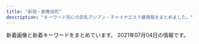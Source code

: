 ```yaml
---
title: "新宿・歌舞伎町"
description: "キーワード別にの巨乳アジアン・チャイナエステ嬢情報をまとめました。"
---
```


新着画像と新着キーワードをまとめています。
2021年07月04日の情報です。

<DmmAffiliateIns />
<KeywordTable
  shops={
    [
    {
        "keywords": {
            "D": 3,
            "86": 2
        },
        "img_links": [
            "http://ciretva.xyz/uploads/201021/1-201021155925315.jpg",
            "http://ciretva.xyz/uploads/210601/1-2106011H604649.jpg",
            "http://ciretva.xyz/picture/room1.jpg",
            "http://ciretva.xyz/uploads/201021/1-201021155T9631.jpg",
            "http://ciretva.xyz/picture/face_bj1.png",
            "http://ciretva.xyz/picture/pick.jpg",
            "http://ciretva.xyz/picture/top.jpg",
            "http://ciretva.xyz/uploads/201021/1-201021155T02L.jpg",
            "http://ciretva.xyz/picture/news.jpg",
            "http://ciretva.xyz/picture/room2.jpg",
            "http://ciretva.xyz/picture/s_staff.png",
            "http://ciretva.xyz/uploads/201021/1-201021155932238.jpg",
            "http://ciretva.xyz/uploads/210601/1-2106011H615V5.jpg",
            "http://ciretva.xyz/picture/face.jpg",
            "http://ciretva.xyz/picture/room3.jpg",
            "http://ciretva.xyz/picture/room4.jpg"
        ],
        "name": "\u4f73\u7e01 \uff5e\u304b\u3048\u3093\uff5e",
        "url": "http://ciretva.xyz/",
        "station": "\u897f\u6b66\u65b0\u5bbf\u99c5\u5317\u53e3"
    },
    {
        "keywords": {},
        "station": "JR\u65b0\u5bbf\u99c5\u6771\u53e3",
        "name": "\u7652\u83ef \u3086\u3046\u304b",
        "url": "http://www.yuuka.info/",
        "img_links": [
            "http://www.yuuka.info/images/mobile.jpg",
            "http://www.yuuka.info/images/up.png",
            "http://www.yuuka.info/images/head.jpg",
            "http://www.yuuka.info/images/interior_t.jpg",
            "http://www.yuuka.info/img/miyu1.jpg",
            "http://www.yuuka.info/images/3.jpg",
            "http://www.yuuka.info/images/staff_t.jpg",
            "http://www.yuuka.info/images/2.jpg",
            "http://www.yuuka.info/images/ta.jpg",
            "http://www.yuuka.info/images/news.jpg",
            "http://www.yuuka.info/images/1.jpg",
            "http://www.yuuka.info/images/sys.jpg",
            "http://www.yuuka.info/img/momo1.jpg",
            "http://www.yuuka.info/images/rec1.jpg",
            "http://www.yuuka.info/images/int1.jpg",
            "http://www.yuuka.info/images/tel.jpg",
            "http://www.yuuka.info/img/sayaka1.jpg",
            "http://www.yuuka.info/img/rina1.jpg",
            "http://www.yuuka.info/images/int2.jpg",
            "http://www.yuuka.info/images/rec2.jpg",
            "http://www.yuuka.info/images/4.jpg"
        ]
    },
    {
        "keywords": {},
        "img_links": [
            "http://relaxia.work/images/link_nav02.jpg",
            "http://relaxia.work/images/link_nav06.jpg",
            "http://relaxia.work/images/top.png",
            "http://relaxia.work/images/sp_top.jpg",
            "http://relaxia.work/images/side_tel.jpg",
            "http://relaxia.work/images/info2.jpg",
            "http://relaxia.work/images/link_nav04.jpg",
            "http://relaxia.work/images/note.jpg",
            "http://relaxia.work/images/link_nav05.jpg",
            "http://relaxia.work/img/haru1.jpg",
            "http://relaxia.work/images/ico01.png",
            "http://relaxia.work/images/info1.jpg",
            "http://relaxia.work/images/link_nav03.jpg",
            "http://relaxia.work/images/info3.jpg",
            "http://relaxia.work/img/yuki1.jpg",
            "http://relaxia.work/images/side_link.jpg",
            "http://relaxia.work/img/sizuka1.jpg",
            "http://relaxia.work/images/side_mobile.jpg",
            "http://relaxia.work/images/top_slider01.jpg",
            "http://relaxia.work/images/link_nav01.jpg"
        ],
        "name": "\u30ea\u30e9\u30af\u30b7\u30a2\u30fc",
        "url": "http://relaxia.work/",
        "station": "JR\u65b0\u5bbf\u99c5\u6771\u53e3"
    },
    {
        "keywords": {
            "C": 8
        },
        "name": "RELAIR \uff5e\u30ea\u30ec\u30a2\uff5e",
        "img_links": [
            "http://in-esthe.com/relair/img/head.png",
            "http://in-esthe.com/relair/img/p-7.jpg",
            "http://in-esthe.com/relair/img/card-english.png",
            "http://in-esthe.com/relair/img/english-t5.png",
            "http://in-esthe.com/relair/img/botton.png",
            "http://in-esthe.com/relair/img/p-3-1.jpg",
            "http://in-esthe.com/relair/img/fla2.png",
            "http://in-esthe.com/relair/img/t-3.png",
            "http://in-esthe.com/relair/img/t-1.png",
            "http://in-esthe.com/relair/img/english-t1.png",
            "http://in-esthe.com/relair/img/kanban4.jpg",
            "http://in-esthe.com/relair/img/twitter.png",
            "http://in-esthe.com/relair/img/p-8.jpg",
            "http://in-esthe.com/relair/img/english-t2.png",
            "http://in-esthe.com/relair/img/p-2.jpg",
            "http://in-esthe.com/relair/img/fla.png",
            "http://in-esthe.com/relair/img/p-9.jpg",
            "http://in-esthe.com/relair/img/english-t6.png",
            "http://in-esthe.com/relair/img/p-1.jpg",
            "http://in-esthe.com/relair/img/tel.png",
            "http://in-esthe.com/relair/img/english-t4.png",
            "http://in-esthe.com/relair/img/re.png",
            "http://in-esthe.com/relair/img/english-t3.png",
            "http://in-esthe.com/relair/img/p-3.jpg",
            "http://in-esthe.com/relair/img/fla1.png",
            "http://in-esthe.com/relair/img/newstback.png",
            "http://in-esthe.com/relair/img/t-2.png",
            "http://in-esthe.com/relair/img/p-1-1.jpg",
            "http://in-esthe.com/relair/img/s-1.jpg",
            "http://in-esthe.com/relair/img/p-0.jpg"
        ],
        "url": "http://in-esthe.com/relair/",
        "station": "\u65b0\u5bbf\u897f\u53e3\u99c5D5\u51fa\u53e3"
    },
    {
        "url": "http://sakura-relax.net/",
        "name": "\u697d\u697d-\u30e9\u30af\u30e9\u30af-",
        "station": "\u65b0\u5bbf\u4e09\u4e01\u76ee\u99c5E1\u51fa\u53e3",
        "img_links": [
            "http://sakura-relax.net/images/qrc.png",
            "http://sakura-relax.net/images/kan.jpg",
            "http://sakura-relax.net/images/top-img02.png",
            "http://sakura-relax.net/link/menlog.jpg",
            "http://sakura-relax.net/images/cg03.jpg",
            "http://sakura-relax.net/images/cg07.jpg",
            "http://sakura-relax.net/images/top-img01.png",
            "http://sakura-relax.net/images/tel.png",
            "http://sakura-relax.net/images/cg06.jpg",
            "http://sakura-relax.net/images/cg04.jpg"
        ],
        "keywords": {
            "C": 8,
            "85": 4,
            "E": 8,
            "87": 8,
            "86": 4
        }
    },
    {
        "img_links": [],
        "keywords": {},
        "station": "JR\u65b0\u5bbf\u99c5",
        "name": "\u65b0\u5bbf\u6975\u4e0a\u30e1\u30f3\u30ba\u30a8\u30b9\u30c6",
        "url": "https://gokujo.iest.info/"
    },
    {
        "keywords": {},
        "img_links": [
            "http://www.night.ne.jp/tokyo/gyoen/img/skill_3.jpg",
            "http://www.night.ne.jp/tokyo/gyoen/img/index_top.jpg",
            "http://www.night.ne.jp/tokyo/gyoen/img/qr_code.jpg",
            "http://www.night.ne.jp/_format/W/img/whats_view.jpg",
            "http://www.night.ne.jp/nightnet/img/16.jpg",
            "http://www.night.ne.jp/tokyo/gyoen/img/index_skill.jpg",
            "http://www.night.ne.jp/nightnet/img/5.jpg",
            "http://www.night.ne.jp/_format/W/img/whats_skill.jpg",
            "http://www.night.ne.jp/tokyo/gyoen/img/view_4.jpg",
            "http://www.night.ne.jp/nightnet/img/2.jpg",
            "http://www.night.ne.jp/nightnet/img/8.jpg",
            "http://www.night.ne.jp/nightnet/img/11.jpg",
            "http://www.night.ne.jp/nightnet/img/13.jpg",
            "http://www.night.ne.jp/nightnet/img/14.jpg",
            "http://www.night.ne.jp/tokyo/gyoen/img/skill_1.jpg",
            "http://www.night.ne.jp/nightnet/img/1.jpg",
            "http://www.night.ne.jp/nightnet/img/4.jpg",
            "http://www.night.ne.jp/tokyo/gyoen/img/view_1.jpg",
            "http://www.night.ne.jp/nightnet/img/17.jpg",
            "http://www.night.ne.jp/nightnet/img/3.jpg",
            "http://www.night.ne.jp/_format/W/img/whats_news.jpg",
            "http://www.night.ne.jp/tokyo/gyoen/img/view_2.jpg",
            "http://www.night.ne.jp/tokyo/gyoen/img/index.jpg",
            "http://www.night.ne.jp/nightnet/img/12a.jpg",
            "http://www.night.ne.jp/tokyo/gyoen/img/index_view.jpg",
            "http://www.night.ne.jp/nightnet/img/6.jpg",
            "http://www.night.ne.jp/_format/W/img/index_enter_1.jpg",
            "http://www.night.ne.jp/tokyo/gyoen/img/view_3.jpg",
            "http://www.night.ne.jp/nightnet/img/7.jpg",
            "http://www.night.ne.jp/nightnet/img/9.jpg",
            "http://www.night.ne.jp/nightnet/img/10.jpg",
            "http://www.night.ne.jp/tokyo/gyoen/img/skill_2.jpg",
            "http://www.night.ne.jp/nightnet/img/15.jpg"
        ],
        "url": "http://www.night.ne.jp/tokyo/gyoen/",
        "name": "\u5fa1\u82d1 -\u304e\u3087\u3048\u3093-",
        "station": "\u65b0\u5bbf\u5fa1\u82d1\u524d\u99c53\u756a\u51fa\u53e3"
    },
    {
        "keywords": {},
        "img_links": [
            "https://static.wixstatic.com/media/1f1430_e11d2a49cf1a4130a10a3e09053a46fc~mv2.png",
            "https://static.wixstatic.com/media/1f1430_f4c9cbbcc36c44f1a8be8eb3138b0b46~mv2.jpg",
            "https://static.wixstatic.com/media/1f1430_0ea86bd4429f44fa96f0a1277a1c2d6e~mv2.jpg",
            "https://static.wixstatic.com/media/1f1430_b6622178bf9c45a68912520b4b2de175~mv2.png",
            "https://static.wixstatic.com/media/1f1430_c572ee153c0c46e096e6301fe82e2f11~mv2.jpg",
            "https://static.wixstatic.com/media/1f1430_704c1cfac22b4288a4aaa588c496ab40~mv2.jpg",
            "https://static.wixstatic.com/media/1f1430_04f93cdec45f4c4e8d0fa69dc26b3e38~mv2.jpg",
            "https://static.wixstatic.com/media/1f1430_d824a82ebc40424facf31978d80b293b~mv2.png",
            "https://static.wixstatic.com/media/1f1430_890ca68d29e04e7a8c96e4198a653ed3~mv2.jpg",
            "https://static.wixstatic.com/media/1f1430_4ef445c14af547ffb085a4c73252e22c~mv2.jpg",
            "https://static.wixstatic.com/media/1f1430_d26df1a13af049c9a7afeac5e58c5323~mv2.jpg",
            "https://static.wixstatic.com/media/1f1430_c48456140f404f1eb9a47dfd01d1d032~mv2.jpg",
            "https://static.wixstatic.com/media/1f1430_d0a7ae614e0b423886aa6d1beca9a87a~mv2.jpg",
            "https://static.wixstatic.com/media/1f1430_5b6db55133674387b978465361d1f5af~mv2.jpg",
            "https://static.wixstatic.com/media/1f1430_7ff5719c25b243d18c7fb6db890677f9~mv2.jpg",
            "https://static.wixstatic.com/media/1f1430_184f66b9eb914c26b47be78d54152284~mv2.jpg",
            "https://static.wixstatic.com/media/1f1430_f16ba939f42f47d688a43ba736f9d100~mv2.jpg",
            "https://static.wixstatic.com/media/1f1430_e5113a1a86b8410db0438745823a2d2c~mv2.png",
            "https://static.wixstatic.com/media/1f1430_2511e8409a39492bab1eeffd58a5eb1f~mv2.jpg",
            "https://static.wixstatic.com/media/1f1430_8e7ae52f03b14e31be6ff7b1038f2896~mv2.jpg",
            "https://static.wixstatic.com/media/1f1430_c12fa837f18643e8a167f283f823ecd9~mv2.jpg",
            "https://static.wixstatic.com/media/1f1430_27c850c6656448c68b705e2a69f8d3e0~mv2.png",
            "https://static.wixstatic.com/media/1f1430_4b2c5243bdbe40858057386a16dce231~mv2.png"
        ],
        "url": "https://www.hagoromo.tokyo/",
        "station": "JR\u65b0\u5bbf\u99c5\u6771\u53e3\u30fb\u6b4c\u821e\u4f0e\u753a",
        "name": "\u7fbd\u8863\uff5e\u306f\u3054\u308d\u3082\uff5e"
    },
    {
        "station": "JR\u65b0\u5bbf\u99c5\u5357\u53e3",
        "url": "http://aes-aroma.com/",
        "name": "\u7652\u3057\u306e\u5bbf",
        "keywords": {
            "C": 18
        },
        "img_links": [
            "http://aes-aroma.com/staff/kaori/01.jpg",
            "http://aes-aroma.com/img/ttl_mobile.png",
            "http://aes-aroma.com/staff/nana/01.jpg",
            "http://aes-aroma.com/img/ttl_pickup.png",
            "http://aes-aroma.com/staff/ai/01.jpg",
            "http://aes-aroma.com/staff/megumi/01.jpg",
            "http://aes-aroma.com/staff/yuri/01.jpg",
            "http://aes-aroma.com/img/ttl_rec.png",
            "http://aes-aroma.com/staff/koko/01.jpg",
            "http://aes-aroma.com/staff/yoko/02.jpg",
            "http://aes-aroma.com/i/files/homeimg.jpg",
            "http://aes-aroma.com/staff/miki/01.jpg",
            "http://aes-aroma.com/staff/yoko/01.jpg",
            "http://aes-aroma.com/img/ttl_staff.png",
            "http://aes-aroma.com/pic/head.png",
            "http://aes-aroma.com/img/ttl_tnew.png",
            "http://aes-aroma.com/staff/mimi/01.jpg"
        ]
    },
    {
        "url": "http://vintinty.xyz/",
        "station": "\u6771\u65b0\u5bbf\u99c5",
        "keywords": {
            "C": 2,
            "E": 1,
            "85": 1,
            "89": 2
        },
        "name": "\u3089\u304f",
        "img_links": [
            "http://vintinty.xyz/templets/default/picture/nav-003.jpg",
            "http://vintinty.xyz/templets/default/picture/nav-005.jpg",
            "http://vintinty.xyz/uploads/allimg/210628/1-21062Q62441593.jpg",
            "http://www.vintinty.xyz/templets/default/picture/nav-004.jpg",
            "http://www.vintinty.xyz/uploads/210628/1-21062Q6201WY.jpg",
            "http://vintinty.xyz/templets/default/picture/nav-006.jpg",
            "http://vintinty.xyz/templets/default/picture/m-top05.jpg",
            "http://www.vintinty.xyz/uploads/210628/1-21062Q6195DR.jpg",
            "http://vintinty.xyz/templets/default/picture/nav-001.jpg",
            "http://vintinty.xyz/templets/default/picture/top-left01.jpg",
            "http://www.vintinty.xyz/templets/default/picture/nav-003.jpg",
            "http://vintinty.xyz/uploads/allimg/210628/1-21062Q62531442.jpg",
            "http://vintinty.xyz/templets/default/picture/m-top04.jpg",
            "http://www.vintinty.xyz/templets/default/picture/m-top05.jpg",
            "http://www.vintinty.xyz/templets/default/picture/top-left01.jpg",
            "http://vintinty.xyz/uploads/allimg/210628/1-21062Q11S1123.jpg",
            "http://www.vintinty.xyz/templets/default/picture/m-head.jpg",
            "http://vintinty.xyz/templets/default/picture/nav-002.jpg",
            "http://vintinty.xyz/templets/default/picture/foot.jpg",
            "http://vintinty.xyz/uploads/210628/1-21062Q6195DR.jpg",
            "http://vintinty.xyz/templets/default/picture/m-head.jpg",
            "http://www.vintinty.xyz/templets/default/picture/nav-001.jpg",
            "http://vintinty.xyz/templets/default/picture/m-top02.jpg",
            "http://vintinty.xyz/uploads/210628/1-21062Q6201WY.jpg",
            "http://www.vintinty.xyz/templets/default/picture/m-top04.jpg",
            "http://www.vintinty.xyz/templets/default/picture/foot.jpg",
            "http://vintinty.xyz/uploads/210628/1-21062Q61935113.jpg",
            "http://www.vintinty.xyz/templets/default/picture/m-top02.jpg",
            "http://www.vintinty.xyz/templets/default/picture/nav-005.jpg",
            "http://vintinty.xyz/templets/default/picture/nav-004.jpg",
            "http://www.vintinty.xyz/uploads/210628/1-21062Q61935113.jpg",
            "http://www.vintinty.xyz/templets/default/picture/nav-006.jpg",
            "http://www.vintinty.xyz/templets/default/picture/nav-002.jpg",
            "http://vintinty.xyz/uploads/allimg/210628/1-21062Q62500342.jpg"
        ]
    },
    {
        "name": "CLEAR-\u30af\u30ea\u30a2-",
        "img_links": [
            "http://clear-es.net/images/gallery_11.jpg",
            "http://clear-es.net/yamituki-n/uploads/images/rena02.jpg",
            "http://clear-es.net/images/index_28_01.jpg",
            "http://clear-es.net/uploads/97eb17743f96fd7f0551aab0bedd5e6f.jpg",
            "http://clear-es.net/uploads/f73e8f67358edf8e94cf35d345a7af08.jpg",
            "http://clear-es.net/uploads/c1f6d0346f5cb109ac62c21a58c7deff.jpg",
            "http://clear-es.net/yamituki-n/uploads/images/mmexport1576417470781.jpg",
            "http://clear-es.net/images/index_09.jpg",
            "http://clear-es.net/yamituki-n/uploads/images/emi3.jpg",
            "http://clear-es.net/uploads/22c8968348a9acc2dfc9ab0aecb09c27.jpg",
            "http://clear-es.net/yamituki-n/uploads/images/yui01.jpg",
            "http://clear-es.net/images/index_25.jpg",
            "http://clear-es.net/uploads/09bdd5637edec4bfa3d47a7e9874640b.jpg",
            "http://clear-es.net/images/index_03.jpg",
            "http://clear-es.net/images/index_23.jpg",
            "http://clear-es.net/yamituki-n/uploads/images/satomi21.jpg",
            "http://clear-es.net/uploads/f426bd85a8f6a9eac87e55b2d44c4bd5.jpg",
            "http://clear-es.net/images/index_28.jpg",
            "http://clear-es.net/images/index_08.jpg",
            "http://clear-es.net/images/index_21.jpg",
            "http://clear-es.net/yamituki-n/uploads/images/juri01s.jpg",
            "http://clear-es.net/images/index_14.jpg",
            "http://clear-es.net/images/index_05.jpg",
            "http://clear-es.net/images/index_15.jpg",
            "http://clear-es.net/yamituki-n/uploads/images/mika03s.jpg",
            "http://clear-es.net/images/index_20.jpg",
            "http://clear-es.net/images/index_27.jpg",
            "http://clear-es.net/images/index_10.jpg",
            "http://clear-es.net/uploads/d1dd85f8fb55d0e70a55a6dafa8ff601.jpg",
            "http://clear-es.net/yamituki-n/uploads/images/satomi2.jpg",
            "http://clear-es.net/images/koko_1.jpg",
            "http://clear-es.net/images/index_06.jpg",
            "http://clear-es.net/images/index_24.jpg",
            "http://clear-es.net/yamituki-n/uploads/images/rena01.jpg",
            "http://clear-es.net/images/index_13.jpg",
            "http://clear-es.net/images/service_11.jpg",
            "http://clear-es.net/images/index_17.jpg",
            "http://clear-es.net/yamituki-n/uploads/images/rika55ss.jpg",
            "http://clear-es.net/images/girls_13.jpg",
            "http://clear-es.net/images/index_02.jpg",
            "http://clear-es.net/uploads/2aa97908694153fb149943f0b8445352.jpg",
            "http://clear-es.net/uploads/10299154955d10c3b815a5638a35a934.jpg",
            "http://clear-es.net/images/index_04.jpg",
            "http://clear-es.net/images/girls_11.jpg",
            "http://clear-es.net/uploads/c8a6186524d872100cc89c100d1f3728.jpg",
            "http://clear-es.net/uploads/0141717ce8be90c90f41c0c8eb5c92fe.jpg",
            "http://clear-es.net/yamituki-n/uploads/images/mimi-01s.jpg",
            "http://clear-es.net/images/girls_03.jpg",
            "http://clear-es.net/uploads/cec0ed392fe00d8e3ff867c0625809e6.jpg",
            "http://clear-es.net/images/index_19.jpg",
            "http://clear-es.net/images/index_07.jpg",
            "http://clear-es.net/images/index_11.jpg",
            "http://clear-es.net/images/index_18.jpg",
            "http://clear-es.net/images/index_01.jpg",
            "http://clear-es.net/images/index_12.jpg",
            "http://clear-es.net/my_work/images/pic1.png",
            "http://clear-es.net/images/index_26.jpg",
            "http://clear-es.net/uploads/a62d7f24a5b9a4fd5aeef678eb24ef4b.jpg"
        ],
        "keywords": {
            "87": 2,
            "89": 1,
            "90": 1,
            "C": 3,
            "88": 4,
            "86": 4,
            "F": 1,
            "D": 8
        },
        "url": "http://clear-es.net/",
        "station": "\u897f\u6b66\u65b0\u5bbf\u99c5\u5317\u53e3"
    },
    {
        "img_links": [],
        "keywords": {},
        "url": "http://pure-resort.tyo.cm/",
        "name": "\u30d4\u30e5\u30a2\u30ea\u30be\u30fc\u30c8II",
        "station": "JR\u65b0\u5bbf\u99c5\u6771\u53e3"
    },
    {
        "url": "http://aroma-massage.red/",
        "name": "\u30c6\u30bb\u30e9-Tethera-",
        "station": "JR\u65b0\u5bbf\u99c5\u6771\u53e3",
        "img_links": [
            "http://aroma-massage.red/images/img-therapist.jpg",
            "http://aroma-massage.red/images/bg-image-consept.png",
            "http://aroma-massage.red/images/ttl-therapist.png",
            "http://aroma-massage.red/images/cg02.jpg",
            "http://aroma-massage.red/images/txt-header-phone.png",
            "http://aroma-massage.red/images/qr.jpg",
            "http://aroma-massage.red/images/ttl-qrt.png",
            "http://aroma-massage.red/images/acc1.jpg",
            "http://aroma-massage.red/images/cg01.jpg",
            "http://aroma-massage.red/images/kan.jpg",
            "http://aroma-massage.red/images/txt-header-storeinfo.png",
            "http://aroma-massage.red/images/ttl-qrf.png",
            "http://aroma-massage.red/images/ttl-concept.png",
            "http://aroma-massage.red/images/ttl-concept2t.png",
            "http://aroma-massage.red/images/img-header-mainvisual01.jpg",
            "http://aroma-massage.red/images/ttl-concept2.png",
            "http://aroma-massage.red/images/ttl-link.png",
            "http://aroma-massage.red/images/ttl-information.png",
            "http://aroma-massage.red/images/ttl-pickup.png",
            "http://aroma-massage.red/images/img-linkt.jpg",
            "http://aroma-massage.red/images/ttl-informationt.png",
            "http://aroma-massage.red/images/ttl-pickupt.png",
            "http://aroma-massage.red/images/cg06.jpg",
            "http://aroma-massage.red/images/cg05.jpg",
            "http://aroma-massage.red/images/ttl-conceptt.png",
            "http://aroma-massage.red/images/img-therapistt.jpg",
            "http://aroma-massage.red/images/acc.jpg",
            "http://aroma-massage.red/images/img-header-mainvisual01t.jpg",
            "http://aroma-massage.red/images/ttl-qr.png",
            "http://aroma-massage.red/images/cg03.jpg",
            "http://aroma-massage.red/images/bg-image-consept02.png",
            "http://aroma-massage.red/images/bnr-campaign01.jpg",
            "http://aroma-massage.red/images/txt-footer-copyright.png",
            "http://aroma-massage.red/images/img-link.jpg",
            "http://aroma-massage.red/images/txt-header-phonet.png",
            "http://aroma-massage.red/images/bnr-sp-campaign01.jpg"
        ],
        "keywords": {
            "D": 20
        }
    },
    {
        "station": "JR\u65b0\u5bbf\u99c5\u897f\u53e3",
        "keywords": {
            "\u80f8": 2,
            "87": 14,
            "D": 28,
            "\u4e73": 2,
            "86": 14,
            "E": 14,
            "85": 14
        },
        "name": "\u6c17\u697d",
        "img_links": [
            "http://yurali.oks.bz/photos/sites/48/2020/09/2020090809341490.jpg",
            "http://yurali.oks.bz/photos/sites/48/2020/09/2020090809340917.jpg",
            "http://yurali.oks.bz/images/s1.jpg",
            "http://yurali.oks.bz/images/s_new.png",
            "http://yurali.oks.bz/photos/sites/48/2021/03/2021033110254811.jpg",
            "http://yurali.oks.bz/images/content.jpg",
            "http://yurali.oks.bz/photos/sites/48/2020/09/2020090809341126.jpg",
            "http://yurali.oks.bz/images/acc4.jpg",
            "http://yurali.oks.bz/images/s4.jpg",
            "http://yurali.oks.bz/images/acc3.jpg",
            "http://yurali.oks.bz/images/acc1.jpg",
            "http://yurali.oks.bz/images/s2.jpg",
            "http://yurali.oks.bz/images/room4.jpg",
            "http://yurali.oks.bz/images/room3.jpg",
            "http://yurali.oks.bz/photos/sites/48/2021/03/2021033110254887.jpg",
            "http://yurali.oks.bz/images/room1.jpg",
            "http://yurali.oks.bz/images/right.jpg",
            "http://yurali.oks.bz/images/s3.jpg",
            "http://yurali.oks.bz/images/acc2.jpg",
            "http://yurali.oks.bz/images/kanban.jpg",
            "http://yurali.oks.bz/images/room2.jpg",
            "http://yurali.oks.bz/images/mobile.jpg",
            "http://yurali.oks.bz/photos/sites/48/2020/06/2020063002493351.jpg",
            "http://yurali.oks.bz/images/top.jpg",
            "http://yurali.oks.bz/images/line.jpg"
        ],
        "url": "http://yurali.oks.bz/"
    },
    {
        "station": "\u897f\u65b0\u5bbf\u99c5",
        "name": "\u73ca\u745a",
        "img_links": [
            "https://sango.tyo.cm/images/room3.jpg",
            "https://sango.tyo.cm/photos/sites/57/2021/05/2021050712355190.jpg",
            "https://sango.tyo.cm/images/room1.jpg",
            "https://sango.tyo.cm/images/s_face.jpg",
            "https://sango.tyo.cm/images/news_bj2.jpg",
            "https://sango.tyo.cm/photos/sites/57/2021/04/2021040612564880.jpg",
            "https://sango.tyo.cm/images/ac.jpg",
            "https://sango.tyo.cm/images/s_link.jpg",
            "https://sango.tyo.cm/images/new.jpg",
            "https://sango.tyo.cm/photos/sites/57/2021/04/2021040612550483.jpg",
            "https://sango.tyo.cm/images/room2.jpg",
            "https://sango.tyo.cm/images/room4.jpg",
            "https://sango.tyo.cm/photos/sites/57/2021/04/2021040613034580.jpg",
            "https://sango.tyo.cm/photos/sites/57/2021/05/2021050712354572.jpg",
            "https://sango.tyo.cm/photos/sites/57/2021/04/2021040613001077.jpg",
            "https://sango.tyo.cm/images/room5.jpg",
            "https://sango.tyo.cm/images/s_staff.jpg",
            "https://sango.tyo.cm/images/s_news.jpg",
            "https://sango.tyo.cm/photos/sites/57/2021/04/2021040612584231.jpg",
            "https://sango.tyo.cm/images/mobile.jpg",
            "https://sango.tyo.cm/images/tel.jpg",
            "https://sango.tyo.cm/images/s1.jpg",
            "https://sango.tyo.cm/images/top.jpg",
            "https://sango.tyo.cm/images/room6.jpg",
            "https://sango.tyo.cm/images/s2.jpg"
        ],
        "url": "https://sango.tyo.cm/",
        "keywords": {
            "C": 32,
            "83": 18,
            "86": 72,
            "87": 18,
            "D": 90
        }
    },
    {
        "url": "http://www.sh-riraku22.xyz/",
        "name": "\u6708\u306e\u604b\u4eba",
        "station": "JR\u65b0\u5bbf\u99c5",
        "keywords": {
            "86": 2,
            "83": 2,
            "80": 2,
            "D": 6,
            "85": 2,
            "C": 2
        },
        "img_links": [
            "http://www.sh-riraku22.xyz/picture/top.jpg",
            "http://www.sh-riraku22.xyz/picture/room4.jpg",
            "http://www.sh-riraku22.xyz/picture/s_sysytem.png",
            "http://www.sh-riraku22.xyz/picture/room2.jpg",
            "http://www.sh-riraku22.xyz/picture/s_link.png",
            "http://www.sh-riraku22.xyz/picture/s_news.png",
            "http://www.sh-riraku22.xyz/picture/top2.jpg",
            "http://www.sh-riraku22.xyz/uploads/190603/1-1Z603130953222.jpg",
            "http://www.sh-riraku22.xyz/uploads/190603/1-1Z603130K6109.jpg",
            "http://www.sh-riraku22.xyz/uploads/190603/1-1Z6031305394Y.jpg",
            "http://www.sh-riraku22.xyz/uploads/190603/1-1Z603131055613.jpg",
            "http://www.sh-riraku22.xyz/picture/room1.jpg",
            "http://www.sh-riraku22.xyz/uploads/190603/1-1Z603130R1E6.jpg",
            "http://www.sh-riraku22.xyz/picture/room3.jpg",
            "http://www.sh-riraku22.xyz/uploads/190509/1-1Z509153HC21.jpg",
            "http://www.sh-riraku22.xyz/picture/s_staff.png",
            "http://www.sh-riraku22.xyz/uploads/190603/1-1Z60313051L05.jpg",
            "http://www.sh-riraku22.xyz/uploads/190603/1-1Z603130FW91.jpg"
        ]
    },
    {
        "img_links": [
            "https://mens-esthe.xyz/room/room-l4.jpg",
            "https://inage-mensesthe.com/icon/line.png",
            "https://mens-esthe.xyz/staff/kana-s2.jpg",
            "https://mens-esthe.xyz/room/room-l7.jpg",
            "https://mens-esthe.xyz/images/esthe2.jpg",
            "https://mens-esthe.xyz/room/room-l8.jpg",
            "https://mens-esthe.xyz/staff/yuuka-s1.jpg",
            "https://mens-esthe.xyz/footer/footer-line.png",
            "https://mens-esthe.xyz/staff/yuuka-l2.jpg",
            "https://mens-esthe.xyz/room/room-l3.jpg",
            "https://mens-esthe.xyz/staff/eri-s1.jpg",
            "https://inage-mensesthe.com/icon/facebook.png",
            "https://mens-esthe.xyz/staff/eri-l2.jpg",
            "https://mens-esthe.xyz/staff/moe-s1.jpg",
            "https://mens-esthe.xyz/staff/kana-s1.jpg",
            "https://mens-esthe.xyz/images/clear.png",
            "https://mens-esthe.xyz/icon/line.png",
            "https://mens-esthe.xyz/images/qrcode.png",
            "https://mens-esthe.xyz/footer/footer-tel.png",
            "https://mens-esthe.xyz/images/esthe3.jpg",
            "https://mens-esthe.xyz/icon/facebook.png",
            "https://mens-esthe.xyz/staff/yuuka-l1.jpg",
            "https://inage-mensesthe.com/icon/yelp.png",
            "https://mens-esthe.xyz/shinjuku/2021/06/11/4942043_0.jpg",
            "https://mens-esthe.xyz/room/room-l2.jpg",
            "https://mens-esthe.xyz/images/esthe4.jpg",
            "https://mens-esthe.xyz/footer/footer-staff.png",
            "https://mens-esthe.xyz/icon/yelp.png",
            "https://inage-mensesthe.com/link/relaku_salon.jpg",
            "https://mens-esthe.xyz/images/main1.jpg",
            "https://mens-esthe.xyz/images/esthe1.jpg",
            "https://mens-esthe.xyz/room/room-l1.jpg",
            "https://mens-esthe.xyz/staff/eri-l1.jpg",
            "https://mens-esthe.xyz/staff/yuuka-s2.jpg",
            "https://inage-mensesthe.com/icon/twitter.png",
            "https://mens-esthe.xyz/images/header3.png",
            "https://mens-esthe.xyz/staff/kana-l2.jpg",
            "https://mens-esthe.xyz/icon/twitter.png",
            "https://mens-esthe.xyz/staff/moe-l1.jpg",
            "https://mens-esthe.xyz/room/room-l5.jpg",
            "https://mens-esthe.xyz/images/main-sp.jpg",
            "https://mens-esthe.xyz/room/room-l6.jpg",
            "https://mens-esthe.xyz/staff/eri-s2.jpg",
            "https://mens-esthe.xyz/staff/kana-l1.jpg"
        ],
        "url": "https://mens-esthe.xyz/",
        "name": "\u30b8\u30e5\u30ea\u30a2\u30f3",
        "station": "JR\u65b0\u5bbf\u99c5\u6771\u5357\u53e3",
        "keywords": {
            "84": 5,
            "F": 5,
            "86": 10,
            "D": 10,
            "95": 5
        }
    },
    {
        "name": "\u8679\u83ef \u3044\u308d\u306f",
        "keywords": {},
        "station": "\u897f\u6b66\u65b0\u5bbf\u99c5\u5317\u53e3",
        "url": "http://www.yu-yu.work/",
        "img_links": [
            "http://www.yu-yu.work/staff/misaki.jpg",
            "http://www.yu-yu.work/img/misaki1.jpg",
            "http://www.yu-yu.work/images/5.jpg",
            "http://www.yu-yu.work/images/b1.jpg",
            "http://www.yu-yu.work/staff/miki.jpg",
            "http://www.yu-yu.work/img/nana1.jpg",
            "http://www.yu-yu.work/images/ac1.jpg",
            "http://www.yu-yu.work/images/6.jpg",
            "http://www.yu-yu.work/images/sys1.jpg",
            "http://www.yu-yu.work/images/sys2.jpg",
            "http://www.yu-yu.work/staff/nana.jpg",
            "http://www.yu-yu.work/images/interior_t.jpg",
            "http://www.yu-yu.work/images/info.jpg",
            "http://www.yu-yu.work/images/7.jpg",
            "http://www.yu-yu.work/images/line.png",
            "http://www.yu-yu.work/img/miki1.jpg",
            "http://www.yu-yu.work/images/news.jpg",
            "http://www.yu-yu.work/images/head.jpg",
            "http://www.yu-yu.work/images/b2.jpg",
            "http://www.yu-yu.work/images/2.jpg",
            "http://www.yu-yu.work/staff/yumi.jpg",
            "http://www.yu-yu.work/images/int2.png",
            "http://www.yu-yu.work/images/staff_t.jpg",
            "http://www.yu-yu.work/images/sys3.jpg",
            "http://www.yu-yu.work/images/int1.png",
            "http://www.yu-yu.work/images/ac2.jpg",
            "http://www.yu-yu.work/images/sys4.jpg",
            "http://www.yu-yu.work/images/mobile.jpg",
            "http://www.yu-yu.work/img/yumi1.jpg"
        ]
    },
    {
        "img_links": [
            "http://crystal-est.net/uploads/crystal/images/no-photo.jpg",
            "http://crystal-est.net/uploads/crystal/2017/02/ameba.jpg",
            "http://ruby-es.com/uploads/rubyes/2017/02/img_info_02.png",
            "http://crystal-est.net/uploads/crystal/2017/03/bnr_side_032.png",
            "http://crystal-est.net/uploads/crystal/2018/08/wechatimg51.jpeg",
            "http://crystal-est.net/uploads/crystal/2017/03/ruby6.png",
            "http://crystal-est.net/uploads/crystal/2017/03/bnr_side_052.png",
            "http://crystal-est.net/uploads/crystal/2017/03/bnr_side_042.png",
            "http://crystal-est.net/uploads/crystal/2017/03/icon_flower.png",
            "http://ruby-es.com/uploads/rubyes/2017/02/img_info_04.png",
            "http://crystal-est.net/uploads/crystal/2017/04/line2.png",
            "http://crystal-est.net/uploads/crystal/2017/03/subvisual_magazine1.png",
            "http://ruby-es.com/uploads/rubyes/2017/02/img_info_01.png",
            "http://crystal-est.net/uploads/crystal/2017/03/subvisual_enquete1.png",
            "http://crystal-est.net/uploads/crystal/2017/03/subvisual_link.png",
            "http://crystal-est.net/uploads/crystal/2018/05/mayu1.jpeg",
            "http://crystal-est.net/uploads/crystal/images/p01.png",
            "http://crystal-est.net/uploads/crystal/2017/03/subvisual_reserve.png",
            "http://crystal-est.net/uploads/crystal/images/xing.png",
            "http://crystal-est.net/uploads/crystal/2017/03/bnr_side_credit1.png",
            "http://crystal-est.net/uploads/crystal/2020/11/tel.jpg",
            "http://crystal-est.net/uploads/crystal/2017/04/bnr_side_01.png",
            "http://crystal-est.net/uploads/crystal/images/subvisual_staff.png",
            "http://crystal-est.net/uploads/crystal/2017/04/web.png",
            "http://crystal-est.net/uploads/crystal/2018/05/webwxgetmsgimg.jpeg",
            "http://crystal-est.net/uploads/crystal/2018/07/wechatimg125.jpeg",
            "http://crystal-est.net/uploads/crystal/2017/03/subvisual_contact.png",
            "http://ruby-es.com/uploads/rubyes/2017/02/img_info_03.png",
            "http://crystal-est.net/uploads/crystal/2020/12/img_6902.jpg",
            "http://crystal-est.net/uploads/crystal/2017/04/leftmovie.png",
            "http://crystal-est.net/uploads/crystal/2018/08/wechatimg49.jpeg",
            "http://crystal-est.net/uploads/crystal/images/icon_flower.png",
            "http://ruby-es.com/uploads/rubyes/2017/02/img_info_05.png",
            "http://crystal-est.net/uploads/crystal/2017/03/subvisual_info.png",
            "http://crystal-est.net/uploads/crystal/2017/03/btn_top_01.png",
            "http://crystal-est.net/uploads/crystal/2017/03/subvisual_qa.png",
            "http://crystal-est.net/uploads/crystal/2018/07/wechatimg26.jpeg",
            "http://crystal-est.net/uploads/crystal/2017/03/btn_top_03.png",
            "http://crystal-est.net/uploads/crystal/2017/03/btn_top_02.png",
            "http://crystal-est.net/uploads/crystal/2017/02/wifi.jpg",
            "http://crystal-est.net/uploads/crystal/2018/07/wechatimg31.jpeg",
            "http://ruby-es.com/uploads/rubyes/2017/02/img_info_06.png",
            "http://crystal-est.net/uploads/crystal/2018/07/wechatimg30.jpeg",
            "http://crystal-est.net/uploads/crystal/2020/12/img_6830.jpg",
            "http://crystal-est.net/uploads/crystal/2017/03/treatment2.png"
        ],
        "station": "JR\u65b0\u5bbf\u99c5\u6771\u53e3",
        "keywords": {
            "C": 2
        },
        "name": "\u30af\u30ea\u30b9\u30bf\u30eb",
        "url": "http://crystal-est.net/"
    },
    {
        "url": "https://shinjuku-mensesthe.com/",
        "name": "\u5915\u9727 \u3086\u3046\u304e\u308a",
        "img_links": [
            "https://shinjuku-mensesthe.com/menu/home.png",
            "https://shinjuku-mensesthe.com/staff/kana-s1.jpg",
            "https://shinjuku-mensesthe.com/massage/2021/03/27/blog.jpg",
            "https://shinjuku-mensesthe.com/images/qrcode.png",
            "https://shinjuku-mensesthe.com/images/main-top.jpg",
            "https://shinjuku-mensesthe.com/massage/2020/10/05/yuki-s1.jpg",
            "https://shinjuku-mensesthe.com/staff/seira-s1.jpg",
            "https://shinjuku-mensesthe.com/button/home.png",
            "https://shinjuku-mensesthe.com/images/top3.jpg",
            "https://shinjuku-mensesthe.com/staff/arisa-l1.jpg",
            "https://shinjuku-mensesthe.com/staff/yuki-l1.jpg",
            "https://shinjuku-mensesthe.com/icon/facebook.png",
            "https://shinjuku-mensesthe.com/button/staff.png",
            "https://shinjuku-mensesthe.com/staff/arisa-s1.jpg",
            "https://shinjuku-mensesthe.com/massage/2020/09/14/hana-s1.jpg",
            "https://shinjuku-mensesthe.com/images/top1.jpg",
            "https://shinjuku-mensesthe.com/staff/seira-l1.jpg",
            "https://shinjuku-mensesthe.com/room/room-l4.jpg",
            "https://shinjuku-mensesthe.com/staff/hana-s1.jpg",
            "https://shinjuku-mensesthe.com/images/main-sp.jpg",
            "https://shinjuku-mensesthe.com/images/main-small.jpg",
            "https://shinjuku-mensesthe.com/images/footer-l.png",
            "https://shinjuku-mensesthe.com/images/flower.png",
            "https://shinjuku-mensesthe.com/images/header3.png",
            "https://shinjuku-mensesthe.com/icon/yelp.png",
            "https://shinjuku-mensesthe.com/images/camp.png",
            "https://shinjuku-mensesthe.com/staff/hikaru-s1.jpg",
            "https://shinjuku-mensesthe.com/menu/staff.png",
            "https://shinjuku-mensesthe.com/room/room-l2.jpg",
            "https://scdn.line-apps.com/n/line_add_friends/btn/ja.png",
            "https://shinjuku-mensesthe.com/staff/hana-l1.jpg",
            "https://shinjuku-mensesthe.com/massage/2020/08/16/riri-s1.jpg",
            "https://shinjuku-mensesthe.com/room/room-l3.jpg",
            "https://shinjuku-mensesthe.com/massage/2020/07/31/covit19.jpg",
            "https://shinjuku-mensesthe.com/images/footer-r.png",
            "https://shinjuku-mensesthe.com/menu/blog.png",
            "https://shinjuku-mensesthe.com/icon/line.png",
            "https://shinjuku-mensesthe.com/staff/hikaru-l1.jpg",
            "https://shinjuku-mensesthe.com/link/mens-esthe.png",
            "https://shinjuku-mensesthe.com/icon/twitter.png",
            "https://shinjuku-mensesthe.com/button/blog.png",
            "https://shinjuku-mensesthe.com/menu/info.png",
            "https://shinjuku-mensesthe.com/staff/yuki-s1.jpg",
            "https://shinjuku-mensesthe.com/staff/shiori-s1.jpg",
            "https://shinjuku-mensesthe.com/images/top2.jpg",
            "https://shinjuku-mensesthe.com/images/clear.png",
            "https://shinjuku-mensesthe.com/room/room-l1.jpg",
            "https://shinjuku-mensesthe.com/staff/kana-l1.jpg",
            "https://shinjuku-mensesthe.com/massage/2020/10/21/risa-s1.jpg"
        ],
        "keywords": {},
        "station": "JR\u65b0\u5bbf\u99c5\u6771\u53e3"
    },
    {
        "keywords": {
            "C": 8
        },
        "url": "http://hi-msg.com/koyuki/",
        "name": "KOYUKI",
        "img_links": [
            "http://hi-msg.com/koyuki/img/card-english.png",
            "http://hi-msg.com/koyuki/img/t-3.png",
            "http://hi-msg.com/koyuki/img/t-2.png",
            "http://hi-msg.com/koyuki/img/p-1.jpg",
            "http://hi-msg.com/koyuki/img/tel.png",
            "http://hi-msg.com/koyuki/img/kanban4s.jpg",
            "http://hi-msg.com/koyuki/img/p-10.jpg",
            "http://hi-msg.com/koyuki/img/english-t2.png",
            "http://hi-msg.com/koyuki/img/p-6-1.jpg",
            "http://hi-msg.com/koyuki/img/p-4-1.jpg",
            "http://hi-msg.com/koyuki/img/p-2.jpg",
            "http://hi-msg.com/koyuki/img/p-3.jpg",
            "http://hi-msg.com/koyuki/img/english-t5.png",
            "http://hi-msg.com/koyuki/img/tit.png",
            "http://hi-msg.com/koyuki/img/botton.png",
            "http://hi-msg.com/koyuki/img/newstback.png",
            "http://hi-msg.com/koyuki/img/english-t3.png",
            "http://hi-msg.com/koyuki/img/p-2-1.jpg",
            "http://hi-msg.com/koyuki/img/p-0.jpg",
            "http://hi-msg.com/koyuki/img/head.png",
            "http://hi-msg.com/koyuki/img/p-11.jpg",
            "http://hi-msg.com/koyuki/img/p-7-1.jpg",
            "http://hi-msg.com/koyuki/img/p-4.jpg",
            "http://hi-msg.com/koyuki/img/p-8.jpg",
            "http://hi-msg.com/koyuki/img/english-t1.png",
            "http://hi-msg.com/koyuki/img/kanban4.jpg",
            "http://hi-msg.com/koyuki/img/p-8-1.jpg",
            "http://hi-msg.com/koyuki/img/p-6.jpg",
            "http://hi-msg.com/koyuki/img/card.png",
            "http://hi-msg.com/koyuki/img/re.png",
            "http://hi-msg.com/koyuki/img/p-3-1.jpg",
            "http://hi-msg.com/koyuki/img/english-t6.png",
            "http://hi-msg.com/koyuki/img/t-1.png",
            "http://hi-msg.com/koyuki/img/p-7.jpg",
            "http://hi-msg.com/koyuki/img/english-t4.png",
            "http://hi-msg.com/koyuki/img/p-5.jpg",
            "http://hi-msg.com/koyuki/img/p-9.jpg"
        ],
        "station": "JR\u65b0\u5bbf\u99c5\u6771\u53e3"
    },
    {
        "station": "\u897f\u6b66\u65b0\u5bbf\u99c5\u5317\u53e3",
        "name": "\u5143\u6c17\u30e2\u30ea\u30e2\u30ea",
        "url": "http://genkimorimori.este88.com/",
        "keywords": {},
        "img_links": [
            "http://genkimorimori.este88.com/images/kaori1.jpg",
            "http://genkimorimori.este88.com/images/ph1.jpg",
            "http://genkimorimori.este88.com/img/kaori1.jpg",
            "http://genkimorimori.este88.com/images/momo1.jpg",
            "http://genkimorimori.este88.com/img/koyuki1.jpg",
            "http://genkimorimori.este88.com/gals/sayuri1.jpg",
            "http://genkimorimori.este88.com/img/mika1.jpg",
            "http://genkimorimori.este88.com/images/kixyoko1.jpg",
            "http://genkimorimori.este88.com/images/r02.jpg",
            "http://genkimorimori.este88.com/img/kixyoko1.jpg",
            "http://genkimorimori.este88.com/images/r01.jpg",
            "http://genkimorimori.este88.com/images/mika1.jpg",
            "http://genkimorimori.este88.com/gals/risa1.jpg",
            "http://genkimorimori.este88.com/images/koyuki1.jpg",
            "http://genkimorimori.este88.com/img/momo1.jpg",
            "http://genkimorimori.este88.com/gals/koko1.jpg",
            "http://genkimorimori.este88.com/images/r04.jpg",
            "http://genkimorimori.este88.com/gals/nnana1.jpg"
        ]
    },
    {
        "name": "Fairy Girl",
        "img_links": [
            "http://fairy-girl.work/images/bana0404_4.png",
            "http://fairy-girl.work/images/ac1.jpg",
            "http://fairy-girl.work/img/yuyu1.jpg",
            "http://fairy-girl.work/img/hitomi1.jpg",
            "http://fairy-girl.work/staff/rara.jpg",
            "http://fairy-girl.work/staff/kana.jpg",
            "http://fairy-girl.work/staff/hitomi.jpg",
            "http://fairy-girl.work/images/7.jpg",
            "http://fairy-girl.work/img/kiki2.jpg",
            "http://fairy-girl.work/images/interior_t.jpg",
            "http://fairy-girl.work/images/mobile.jpg",
            "http://fairy-girl.work/img/eri1.jpg",
            "http://fairy-girl.work/images/3.jpg",
            "http://fairy-girl.work/staff/mari.jpg",
            "http://fairy-girl.work/img/mari1.jpg",
            "http://fairy-girl.work/images/9.jpg",
            "http://fairy-girl.work/images/6.jpg",
            "http://fairy-girl.work/staff/rina.jpg",
            "http://fairy-girl.work/staff/yuyu.jpg",
            "http://fairy-girl.work/images/int1.jpg",
            "http://fairy-girl.work/images/sys1.jpg",
            "http://fairy-girl.work/staff/misa.jpg",
            "http://fairy-girl.work/images/sys5.jpg",
            "http://fairy-girl.work/img/yuki1.jpg",
            "http://fairy-girl.work/images/12.jpg",
            "http://fairy-girl.work/images/int2.jpg",
            "http://fairy-girl.work/staff/rika.jpg",
            "http://fairy-girl.work/img/kana1.jpg",
            "http://fairy-girl.work/images/sys4.jpg",
            "http://fairy-girl.work/images/sys2.jpg",
            "http://fairy-girl.work/images/sys3.jpg",
            "http://fairy-girl.work/images/staff_t.jpg",
            "http://fairy-girl.work/images/5.jpg",
            "http://fairy-girl.work/staff/eri.jpg",
            "http://fairy-girl.work/images/line.png",
            "http://fairy-girl.work/img/rara1.jpg",
            "http://fairy-girl.work/img/rika1.jpg",
            "http://fairy-girl.work/img/rina1.jpg",
            "http://fairy-girl.work/staff/yuki.jpg",
            "http://fairy-girl.work/images/11.jpg",
            "http://fairy-girl.work/images/ac2.jpg",
            "http://fairy-girl.work/images/tr.jpg",
            "http://fairy-girl.work/img/kiki1.jpg",
            "http://fairy-girl.work/images/2.jpg",
            "http://fairy-girl.work/staff/kiki.jpg",
            "http://fairy-girl.work/img/eri2.jpg",
            "http://fairy-girl.work/images/news.jpg",
            "http://fairy-girl.work/images/8.jpg",
            "http://fairy-girl.work/images/1.jpg",
            "http://fairy-girl.work/images/10.jpg",
            "http://fairy-girl.work/img/misa1.jpg"
        ],
        "keywords": {},
        "url": "http://fairy-girl.work/",
        "station": "JR\u65b0\u5bbf\u99c5\u897f\u53e3"
    }
]
}
/>
<DmmAffiliateScript />
